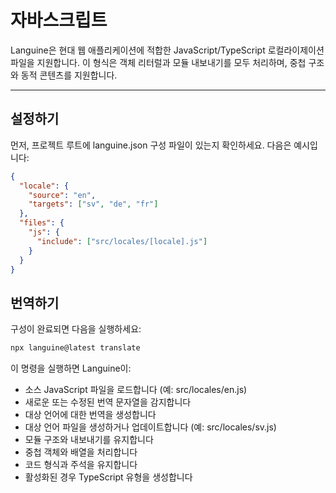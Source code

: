# 자바스크립트

Languine은 현대 웹 애플리케이션에 적합한 JavaScript/TypeScript 로컬라이제이션 파일을 지원합니다. 이 형식은 객체 리터럴과 모듈 내보내기를 모두 처리하며, 중첩 구조와 동적 콘텐츠를 지원합니다.

---

## 설정하기

먼저, 프로젝트 루트에 languine.json 구성 파일이 있는지 확인하세요. 다음은 예시입니다:

```json
{
  "locale": {
    "source": "en",
    "targets": ["sv", "de", "fr"]
  },
  "files": {
    "js": {
      "include": ["src/locales/[locale].js"]
    }
  }
}
```

## 번역하기

구성이 완료되면 다음을 실행하세요:

```bash
npx languine@latest translate
```

이 명령을 실행하면 Languine이:

- 소스 JavaScript 파일을 로드합니다 (예: src/locales/en.js)
- 새로운 또는 수정된 번역 문자열을 감지합니다
- 대상 언어에 대한 번역을 생성합니다
- 대상 언어 파일을 생성하거나 업데이트합니다 (예: src/locales/sv.js)
- 모듈 구조와 내보내기를 유지합니다
- 중첩 객체와 배열을 처리합니다
- 코드 형식과 주석을 유지합니다
- 활성화된 경우 TypeScript 유형을 생성합니다
